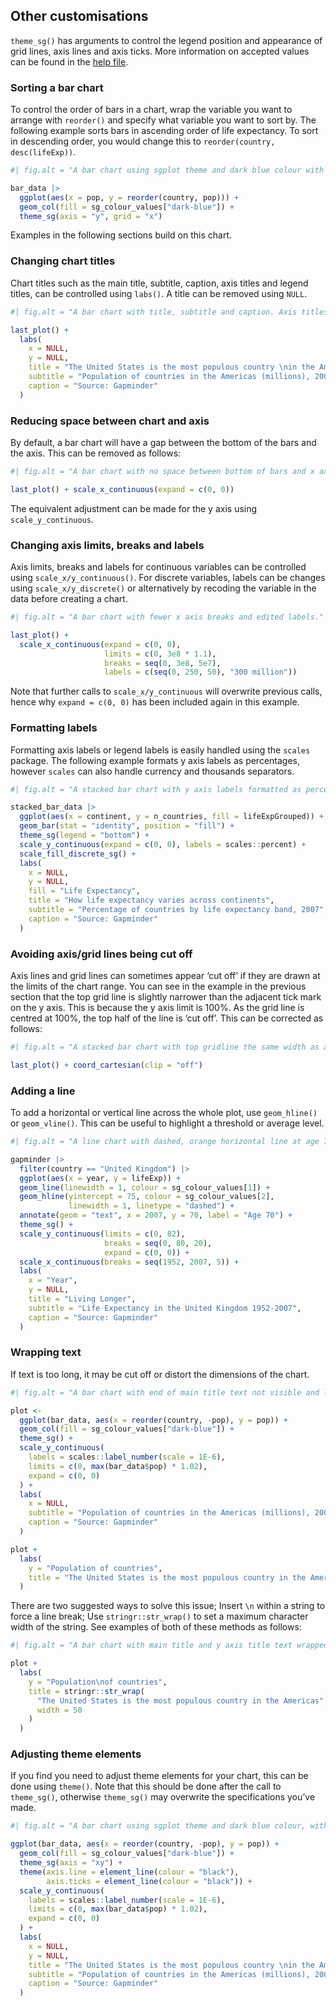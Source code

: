 ## Other customisations

`theme_sg()` has arguments to control the legend position and appearance of grid lines, axis lines and axis ticks. More information on accepted values can be found in the [help file](https://scotgovanalysis.github.io/sgplot/reference/theme_sg.html).

### Sorting a bar chart

To control the order of bars in a chart, wrap the variable you want to arrange with `reorder()` and specify what variable you want to sort by. The following example sorts bars in ascending order of life expectancy. To sort in descending order, you would change this to `reorder(country, desc(lifeExp))`.

```r
#| fig.alt = "A bar chart using sgplot theme and dark blue colour with bars sorted in decreasing order by life expectancy."

bar_data |>
  ggplot(aes(x = pop, y = reorder(country, pop))) +
  geom_col(fill = sg_colour_values["dark-blue"]) +
  theme_sg(axis = "y", grid = "x")
```

Examples in the following sections build on this chart.


### Changing chart titles

Chart titles such as the main title, subtitle, caption, axis titles and legend titles, can be controlled using `labs()`. A title can be removed using `NULL`.

```r
#| fig.alt = "A bar chart with title, subtitle and caption. Axis titles have been removed."

last_plot() +
  labs(
    x = NULL,
    y = NULL,
    title = "The United States is the most populous country \nin the Americas",
    subtitle = "Population of countries in the Americas (millions), 2007",
    caption = "Source: Gapminder"
  )
```


### Reducing space between chart and axis

By default, a bar chart will have a gap between the bottom of the bars and the axis. This can be removed as follows:

```r
#| fig.alt = "A bar chart with no space between bottom of bars and x axis."

last_plot() + scale_x_continuous(expand = c(0, 0))
```

The equivalent adjustment can be made for the y axis using `scale_y_continuous`.


### Changing axis limits, breaks and labels

Axis limits, breaks and labels for continuous variables can be controlled using `scale_x/y_continuous()`. For discrete variables, labels can be changes using `scale_x/y_discrete()` or alternatively by recoding the variable in the data before creating a chart.

```r
#| fig.alt = "A bar chart with fewer x axis breaks and edited labels."

last_plot() +
  scale_x_continuous(expand = c(0, 0),
                     limits = c(0, 3e8 * 1.1),
                     breaks = seq(0, 3e8, 5e7),
                     labels = c(seq(0, 250, 50), "300 million"))
```

Note that further calls to `scale_x/y_continuous` will overwrite previous calls, hence why `expand = c(0, 0)` has been included again in this example.


### Formatting labels

Formatting axis labels or legend labels is easily handled using the `scales` package. The following example formats y axis labels as percentages, however `scales` can also handle currency and thousands separators.

```r
#| fig.alt = "A stacked bar chart with y axis labels formatted as percentages."

stacked_bar_data |>
  ggplot(aes(x = continent, y = n_countries, fill = lifeExpGrouped)) +
  geom_bar(stat = "identity", position = "fill") +
  theme_sg(legend = "bottom") +
  scale_y_continuous(expand = c(0, 0), labels = scales::percent) +
  scale_fill_discrete_sg() +
  labs(
    x = NULL,
    y = NULL,
    fill = "Life Expectancy",
    title = "How life expectancy varies across continents",
    subtitle = "Percentage of countries by life expectancy band, 2007",
    caption = "Source: Gapminder"
  )
```


### Avoiding axis/grid lines being cut off

Axis lines and grid lines can sometimes appear 'cut off' if they are drawn at the limits of the chart range. You can see in the example in the previous section that the top grid line is slightly narrower than the adjacent tick mark on the y axis. This is because the y axis limit is 100%. As the grid line is centred at 100%, the top half of the line is 'cut off'. This can be corrected as follows:

```r
#| fig.alt = "A stacked bar chart with top gridline the same width as adjoining tick mark and other grid lines."

last_plot() + coord_cartesian(clip = "off")
```


### Adding a line

To add a horizontal or vertical line across the whole plot, use `geom_hline()` or `geom_vline()`. This can be useful to highlight a threshold or average level.

```r
#| fig.alt = "A line chart with dashed, orange horizontal line at age 75."

gapminder |>
  filter(country == "United Kingdom") |>
  ggplot(aes(x = year, y = lifeExp)) +
  geom_line(linewidth = 1, colour = sg_colour_values[1]) +
  geom_hline(yintercept = 75, colour = sg_colour_values[2],
             linewidth = 1, linetype = "dashed") +
  annotate(geom = "text", x = 2007, y = 70, label = "Age 70") +
  theme_sg() +
  scale_y_continuous(limits = c(0, 82),
                     breaks = seq(0, 80, 20),
                     expand = c(0, 0)) +
  scale_x_continuous(breaks = seq(1952, 2007, 5)) +
  labs(
    x = "Year",
    y = NULL,
    title = "Living Longer",
    subtitle = "Life Expectancy in the United Kingdom 1952-2007",
    caption = "Source: Gapminder"
  )
```


### Wrapping text

If text is too long, it may be cut off or distort the dimensions of the chart.

```r
#| fig.alt = "A bar chart with end of main title text not visible and long y axis title skewing the dimensions of the chart."

plot <-
  ggplot(bar_data, aes(x = reorder(country, -pop), y = pop)) +
  geom_col(fill = sg_colour_values["dark-blue"]) +
  theme_sg() +
  scale_y_continuous(
    labels = scales::label_number(scale = 1E-6),
    limits = c(0, max(bar_data$pop) * 1.02),
    expand = c(0, 0)
  ) +
  labs(
    x = NULL,
    subtitle = "Population of countries in the Americas (millions), 2007",
    caption = "Source: Gapminder"
  )

plot +
  labs(
    y = "Population of countries",
    title = "The United States is the most populous country in the Americas",
  )
```

There are two suggested ways to solve this issue; Insert `\n` within a string to force a line break; Use `stringr::str_wrap()` to set a maximum character width of the string. See examples of both of these methods as follows:

```r
#| fig.alt = "A bar chart with main title and y axis title text wrapped onto two lines."

plot +
  labs(
    y = "Population\nof countries",
    title = stringr::str_wrap(
      "The United States is the most populous country in the Americas",
      width = 50
    )
  )
```


### Adjusting theme elements

If you find you need to adjust theme elements for your chart, this can be done using `theme()`. Note that this should be done after the call to `theme_sg()`, otherwise `theme_sg()` may overwrite the specifications you've made.

```r
#| fig.alt = "A bar chart using sgplot theme and dark blue colour, with axis lines and ticks coloured black."

ggplot(bar_data, aes(x = reorder(country, -pop), y = pop)) +
  geom_col(fill = sg_colour_values["dark-blue"]) +
  theme_sg(axis = "xy") +
  theme(axis.line = element_line(colour = "black"),
        axis.ticks = element_line(colour = "black")) +
  scale_y_continuous(
    labels = scales::label_number(scale = 1E-6),
    limits = c(0, max(bar_data$pop) * 1.02),
    expand = c(0, 0)
  ) +
  labs(
    x = NULL,
    y = NULL,
    title = "The United States is the most populous country \nin the Americas",
    subtitle = "Population of countries in the Americas (millions), 2007",
    caption = "Source: Gapminder"
  )
```
